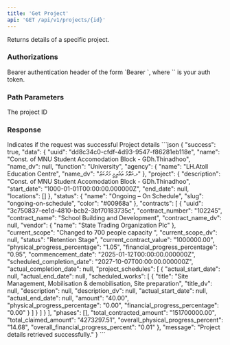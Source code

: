 ```yaml
---
title: 'Get Project'
api: 'GET /api/v1/projects/{id}'
---
```


Returns details of a specific project.

### Authorizations

<ParamField header="Authorization" type="string" required>
  Bearer authentication header of the form `Bearer <token>`, where `<token>` is your auth token.
</ParamField>

### Path Parameters

<ParamField path="id" type="string" required>
  The project ID
</ParamField>

### Response

<ResponseField name="success" type="boolean" required>
  Indicates if the request was successful
</ResponseField>

<ResponseField name="data" type="object" required>
  Project details
</ResponseField>

<ResponseExample>
```json
{
  "success": true,
  "data": {
    "uuid": "dd8c34c0-cfdf-4d93-9547-f86281eb118e",
    "name": "Const. of MNU Student Accomodation Block - GDh.Thinadhoo",
    "name_dv": null,
    "function": "University",
    "agency": {
      "name": "LH.Atoll Education Centre",
      "name_dv": "ޅ.އަތޮޅު ތަޢުލީމީ މަރުކަޒު"
    },
    "project": {
      "description": "Const. of MNU Student Accomodation Block - GDh.Thinadhoo",
      "start_date": "1000-01-01T00:00:00.000000Z",
      "end_date": null,
      "locations": []
    },
    "status": {
      "name": "Ongoing – On Schedule",
      "slug": "ongoing-on-schedule",
      "color": "#00968a"
    },
    "contracts": [
      {
        "uuid": "3c750837-ee1d-4810-bcb2-3bf70183735c",
        "contract_number": "102245",
        "contract_name": "School Building and Development",
        "contract_name_dv": null,
        "vendor": {
          "name": "State Trading Organization Plc"
        },
        "current_scope": "Changed to 700 people capacity ",
        "current_scope_dv": null,
        "status": "Retention Stage",
        "current_contract_value": "1000000.00",
        "physical_progress_percentage": "1.05",
        "financial_progress_percentage": "0.95",
        "commencement_date": "2025-01-12T00:00:00.000000Z",
        "scheduled_completion_date": "2027-10-07T00:00:00.000000Z",
        "actual_completion_date": null,
        "project_schedules": [
          {
            "actual_start_date": null,
            "actual_end_date": null,
            "scheduled_works": [
              {
                "title": "Site Management, Mobilisation & demobilisation, Site preparation",
                "title_dv": null,
                "description": null,
                "description_dv": null,
                "actual_start_date": null,
                "actual_end_date": null,
                "amount": "40.00",
                "physical_progress_percentage": "0.00",
                "financial_progress_percentage": "0.00"
              }
            ]
          }
        ]
      }
    ],
    "phases": [],
    "total_contracted_amount": "151700000.00",
    "total_claimed_amount": "4273297.51",
    "overall_physical_progress_percent": "14.68",
    "overall_financial_progress_percent": "0.01"
  },
  "message": "Project details retrieved successfully."
}
```
</ResponseExample> 
